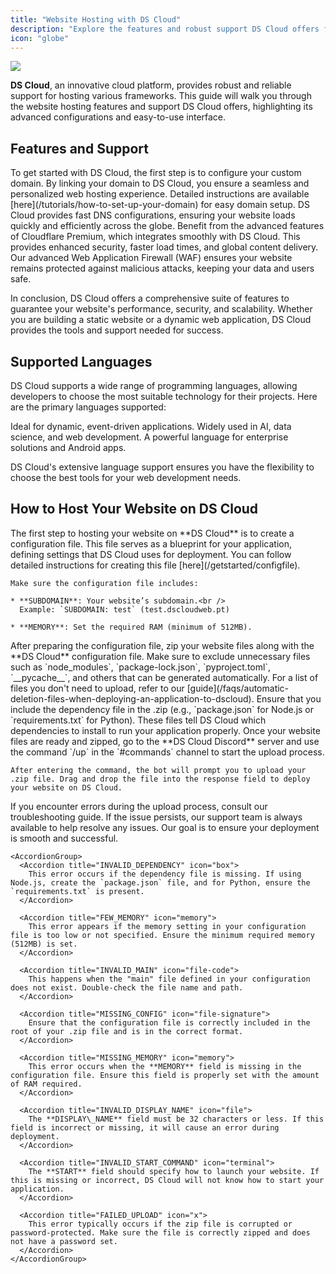 ```yaml
---
title: "Website Hosting with DS Cloud"
description: "Explore the features and robust support DS Cloud offers for hosting your website, with detailed steps for smooth deployment and advanced configurations."
icon: "globe"
---
```


![](/logo/services/website-banner.png)

**DS Cloud**, an innovative cloud platform, provides robust and reliable support for hosting various frameworks. This guide will walk you through the website hosting features and support DS Cloud offers, highlighting its advanced configurations and easy-to-use interface.

## Features and Support

<CardGroup cols={1}>
  <Card title="Domain Configuration" icon="globe" href="/tutorials/how-to-set-up-your-domain">
    To get started with DS Cloud, the first step is to configure your custom domain. By linking your domain to DS Cloud, you ensure a seamless and personalized web hosting experience. Detailed instructions are available [here](/tutorials/how-to-set-up-your-domain) for easy domain setup.
  </Card>

  <Card title="Fast DNS" icon="bolt">
    DS Cloud provides fast DNS configurations, ensuring your website loads quickly and efficiently across the globe.
  </Card>

  <Card title="Cloudflare Premium Integration" icon="link">
    Benefit from the advanced features of Cloudflare Premium, which integrates smoothly with DS Cloud. This provides enhanced security, faster load times, and global content delivery.
  </Card>

  <Card title="WAF Configuration" icon="shield-check">
    Our advanced Web Application Firewall (WAF) ensures your website remains protected against malicious attacks, keeping your data and users safe.
  </Card>
</CardGroup>

In conclusion, DS Cloud offers a comprehensive suite of features to guarantee your website's performance, security, and scalability. Whether you are building a static website or a dynamic web application, DS Cloud provides the tools and support needed for success.

## Supported Languages

DS Cloud supports a wide range of programming languages, allowing developers to choose the most suitable technology for their projects. Here are the primary languages supported:

<CardGroup cols={3}>
  <Card title="Node.js" icon="node-js" href="/languages/javascript/nodejs-setup-guide">
    Ideal for dynamic, event-driven applications.
  </Card>

  <Card title="Python" icon="python" href="/languages/python/getting-started-with-python">
    Widely used in AI, data science, and web development.
  </Card>

  <Card title="Java" icon="java" href="/languages/getting-started-with-java">
    A powerful language for enterprise solutions and Android apps.
  </Card>
</CardGroup>

DS Cloud's extensive language support ensures you have the flexibility to choose the best tools for your web development needs.

## How to Host Your Website on DS Cloud

<Steps>
  <Step title="Configuration File" icon="file">
    The first step to hosting your website on **DS Cloud** is to create a configuration file. This file serves as a blueprint for your application, defining settings that DS Cloud uses for deployment. You can follow detailed instructions for creating this file [here](/getstarted/configfile).

    Make sure the configuration file includes:

    * **SUBDOMAIN**: Your website’s subdomain.<br />
      Example: `SUBDOMAIN: test` (test.dscloudweb.pt)

    * **MEMORY**: Set the required RAM (minimum of 512MB).
  </Step>

  <Step title="Create a ZIP File" icon="file-zip">
    After preparing the configuration file, zip your website files along with the **DS Cloud** configuration file. Make sure to exclude unnecessary files such as `node_modules`, `package-lock.json`, `pyproject.toml`, `__pycache__`, and others that can be generated automatically. For a list of files you don't need to upload, refer to our [guide](/faqs/automatic-deletion-files-when-deploying-an-application-to-dscloud).
  </Step>

  <Step title="Include Dependency Files" icon="box">
    Ensure that you include the dependency file in the .zip (e.g., `package.json` for Node.js or `requirements.txt` for Python). These files tell DS Cloud which dependencies to install to run your application properly.
  </Step>

  <Step title="Upload Your Website" icon="arrow-up">
    Once your website files are ready and zipped, go to the **DS Cloud Discord** server and use the command `/up` in the `#commands` channel to start the upload process.

    After entering the command, the bot will prompt you to upload your .zip file. Drag and drop the file into the response field to deploy your website on DS Cloud.
  </Step>

  <Step title="Common Deployment Errors" icon="x">
    <Warning>If you encounter errors during the upload process, consult our troubleshooting guide. If the issue persists, our support team is always available to help resolve any issues. Our goal is to ensure your deployment is smooth and successful.</Warning>

    <AccordionGroup>
      <Accordion title="INVALID_DEPENDENCY" icon="box">
        This error occurs if the dependency file is missing. If using Node.js, create the `package.json` file, and for Python, ensure the `requirements.txt` is present.
      </Accordion>

      <Accordion title="FEW_MEMORY" icon="memory">
        This error appears if the memory setting in your configuration file is too low or not specified. Ensure the minimum required memory (512MB) is set.
      </Accordion>

      <Accordion title="INVALID_MAIN" icon="file-code">
        This happens when the "main" file defined in your configuration does not exist. Double-check the file name and path.
      </Accordion>

      <Accordion title="MISSING_CONFIG" icon="file-signature">
        Ensure that the configuration file is correctly included in the root of your .zip file and is in the correct format.
      </Accordion>

      <Accordion title="MISSING_MEMORY" icon="memory">
        This error occurs when the **MEMORY** field is missing in the configuration file. Ensure this field is properly set with the amount of RAM required.
      </Accordion>

      <Accordion title="INVALID_DISPLAY_NAME" icon="file">
        The **DISPLAY\_NAME** field must be 32 characters or less. If this field is incorrect or missing, it will cause an error during deployment.
      </Accordion>

      <Accordion title="INVALID_START_COMMAND" icon="terminal">
        The **START** field should specify how to launch your website. If this is missing or incorrect, DS Cloud will not know how to start your application.
      </Accordion>

      <Accordion title="FAILED_UPLOAD" icon="x">
        This error typically occurs if the zip file is corrupted or password-protected. Make sure the file is correctly zipped and does not have a password set.
      </Accordion>
    </AccordionGroup>
  </Step>
</Steps>